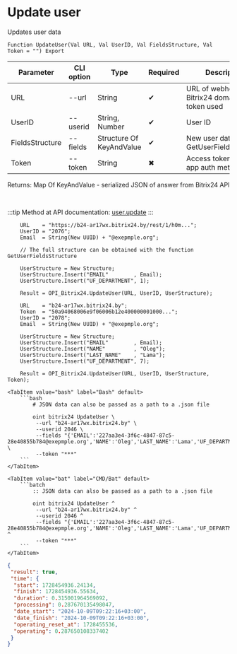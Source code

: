 ﻿---
sidebar_position: 4
description: Update user and other functions to work with Bitrix24 in the Open Integration Package, a free open-source integration library for 1C:Enterprise 8, OneScript and CLI
keywords: [1C, 1С, 1С:Enterprise, 1С:Enterprise 8.3, API, Integration, Services, Exchange, OneScript, CLI, Bitrix24]
---


# Update user
 Updates user data



`Function UpdateUser(Val URL, Val UserID, Val FieldsStructure, Val Token = "") Export`

  | Parameter | CLI option | Type | Required | Description |
  |-|-|-|-|-|
  | URL | --url | String | &#x2714; | URL of webhook or a Bitrix24 domain, when token used |
  | UserID | --userid | String, Number | &#x2714; | User ID |
  | FieldsStructure | --fields | Structure Of KeyAndValue | &#x2714; | New user data. See. GetUserFieldsStructure |
  | Token | --token | String | &#x2716; | Access token, when app auth method used |

  
  Returns:  Map Of KeyAndValue - serialized JSON of answer from Bitrix24 API

<br/>

:::tip
Method at API documentation: [user.update](https://dev.1c-bitrix.ru/rest_help/users/user_update.php)
:::
<br/>



```bsl title="1C:Enterprise/OneScript code example"
    URL    = "https://b24-ar17wx.bitrix24.by/rest/1/h0m...";
    UserID = "2076";
    Email  = String(New UUID) + "@exepmple.org";

    // The full structure can be obtained with the function GetUserFieldsStructure

    UserStructure = New Structure;
    UserStructure.Insert("EMAIL"        , Email);
    UserStructure.Insert("UF_DEPARTMENT", 1);

    Result = OPI_Bitrix24.UpdateUser(URL, UserID, UserStructure);

    URL    = "b24-ar17wx.bitrix24.by";
    Token  = "50a94068006e9f06006b12e400000001000...";
    UserID = "2078";
    Email  = String(New UUID) + "@exepmple.org";

    UserStructure = New Structure;
    UserStructure.Insert("EMAIL"        , Email);
    UserStructure.Insert("NAME"         , "Oleg");
    UserStructure.Insert("LAST_NAME"    , "Lama");
    UserStructure.Insert("UF_DEPARTMENT", 7);

    Result = OPI_Bitrix24.UpdateUser(URL, UserID, UserStructure, Token);
```
 

 <Tabs>
  
    <TabItem value="bash" label="Bash" default>
        ```bash
            # JSON data can also be passed as a path to a .json file
            
            oint bitrix24 UpdateUser \
             --url "b24-ar17wx.bitrix24.by" \
             --userid 2046 \
             --fields "{'EMAIL':'227aa3e4-3f6c-4847-87c5-28e40855b784@exepmple.org','NAME':'Oleg','LAST_NAME':'Lama','UF_DEPARTMENT':7}" \
             --token "***"
        ```
    </TabItem>
  
    <TabItem value="bat" label="CMD/Bat" default>
        ```batch
            :: JSON data can also be passed as a path to a .json file
            
            oint bitrix24 UpdateUser ^
             --url "b24-ar17wx.bitrix24.by" ^
             --userid 2046 ^
             --fields "{'EMAIL':'227aa3e4-3f6c-4847-87c5-28e40855b784@exepmple.org','NAME':'Oleg','LAST_NAME':'Lama','UF_DEPARTMENT':7}" ^
             --token "***"
        ```
    </TabItem>
</Tabs>


```json title="Result"
{
 "result": true,
 "time": {
  "start": 1728454936.24134,
  "finish": 1728454936.55634,
  "duration": 0.315001964569092,
  "processing": 0.287670135498047,
  "date_start": "2024-10-09T09:22:16+03:00",
  "date_finish": "2024-10-09T09:22:16+03:00",
  "operating_reset_at": 1728455536,
  "operating": 0.287650108337402
 }
}
```
